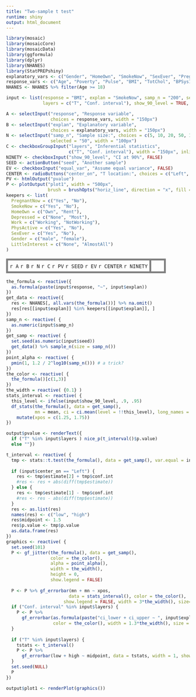 ```yaml
---
title: "Two-sample t test"
runtime: shiny
output: html_document
---
```



```r
library(mosaic)
library(mosaicCore)
library(mosaicData)
library(ggformula)
library(dplyr)
library(NHANES)
library(StatPREPshiny)
explanatory_vars <- c("Gender", "HomeOwn", "SmokeNow", "SexEver", "PregnantNow", "Depressed", "Work", "PhysActive" )
response_vars <- c("Age", "Poverty", "Pulse", "BMI", "TotChol", "BPSys1", "UrineVol1", "Weight", "Height", "DaysMentHlthBad", "LittleInterest", "Age1stBaby", "PhysActiveDays", "SexNumPartnLife")
NHANES <- NHANES %>% filter(Age >= 18)
```

```r
input <- list(response = "BMI", explan = "SmokeNow", samp_n = "200", seed = "1", equal_var = TRUE,
              layers = c("T", "Conf. interval"), show_90_level = TRUE, center_on = "bottom")

```


```r
A <- selectInput("response", "Response variable",
                 choices = response_vars, width = "150px")
B <- selectInput("explan", "Explanatory variable",
                 choices = explanatory_vars, width = "150px")
N <- selectInput("samp_n", "Sample size:", choices = c(5, 10, 20, 50, 100, 500, 1000),
                 selected = "50", width = "100px")
C <- checkboxGroupInput("layers", "Inferential statistics",
                        c("T", "Conf. interval"), width = "150px", inline = TRUE)
NINETY <- checkboxInput("show_90_level", "CI at 90%", FALSE)
SEED <- actionButton("seed", "Another sample")
EV <- checkboxInput("equal_var", "Assume equal variance", FALSE)
CENTER <- radioButtons("center_on", "T location:", choices = c("Left", "Right"), inline = TRUE)
PV <- htmlOutput("pvalue")
P <- plotOutput("plot1", width = "500px",
                brush = brushOpts("horiz_line", direction = "x", fill = NA))
keepers <- list(
  PregnantNow = c("Yes", "No"),
  SmokeNow = c("Yes", "No"),
  HomeOwn = c("Own", "Rent"), 
  Depressed = c("None", "Most"),
  Work = c("Working", "NotWorking"),
  PhysActive = c("Yes", "No"),
  SexEver = c("Yes", "No"),
  Gender = c("male", "female"),
  LittleInterest = c("None", "AlmostAll")
)

```

<table><tr><td class="control">`r A` `r B` `r N` `r C` `r PV` `r SEED` `r EV` `r CENTER` `r NINETY`  </td><td class="plot">`r P`</td></tr></table>



<style type="text/css">
td.control {
  border:5px solid gray;
  border-radius:10px;
  padding: 5px;
  vertical-align: top;
}
td.plot {
  border:5px solid gray;
  padding: 5px;
  border-radius:10px;
  color: white;
}

</style>




```r
the_formula <- reactive({
  as.formula(paste(input$response, "~", input$explan))
})
get_data <- reactive({
  res <- NHANES[, all.vars(the_formula())] %>% na.omit()
  res[res[[input$explan]] %in% keepers[[input$explan]], ]
})
samp_n <- reactive( {
  as.numeric(input$samp_n)
})
get_samp <- reactive( {
  set.seed(as.numeric(input$seed))
  get_data() %>% sample_n(size = samp_n())
})
point_alpha <- reactive( {
  pmin(1, 1.2 / 2^log10(samp_n())) # a trick?
})
the_color <- reactive( {
  the_formula()[c(1,3)]
})
the_width = reactive( {0.1} )
stats_interval <- reactive( {
  this_level <- ifelse(input$show_90_level, .9, .95)
  df_stats(the_formula(), data = get_samp(), 
           mn = mean, ci = ci.mean(level = !!this_level), long_names = FALSE) %>% 
    mutate(xpos = c(1.25, 1.75))
})

output$pvalue <- renderText({
  if ("T" %in% input$layers ) nice_p(t_interval()$p.value)
  else ""})

t_interval <- reactive( {
  tmp <- stats::t.test(the_formula(), data = get_samp(), var.equal = input$equal_var)
  
  if (input$center_on == "Left") { 
    res <- tmp$estimate[2] + tmp$conf.int 
    #res <- res + abs(diff(tmp$estimate))
  } else {
    res <- tmp$estimate[1] - tmp$conf.int 
    #res <- res - abs(diff(tmp$estimate))
  }
  res <- as.list(res)
  names(res) <- c("low", "high")
  res$midpoint <- 1.5
  res$p.value <- tmp$p.value
  as.data.frame(res)
})
graphics <- reactive( {
  set.seed(101)
  P <- gf_jitter(the_formula(), data = get_samp(), 
                 color = the_color(),
                 alpha = point_alpha(),
                 width = the_width(), 
                 height = 0,
                 show.legend = FALSE)
  
  P <- P %>% gf_errorbar(mn + mn ~ xpos, 
                        data = stats_interval(), color = the_color(), 
                      show.legend = FALSE, width = 3*the_width(), size=2, alpha = .5) 
  if ("Conf. interval" %in% input$layers) {
    P <- P %>%
      gf_errorbar(as.formula(paste("ci_lower + ci_upper ~ ", input$explan)), data = stats_interval(), 
                  color = the_color(), width = 1.3*the_width(), size = 2, show.legend = FALSE)
  }
  
  if ("T" %in% input$layers) {
    tstats <- t_interval()
    P <- P %>% 
      gf_errorbar(low + high ~ midpoint, data = tstats, width = 1, show.legend = FALSE) 
  }
  set.seed(NULL)
  P
})

output$plot1 <- renderPlot(graphics())
```


